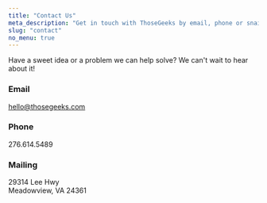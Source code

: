 ```yaml
---
title: "Contact Us"
meta_description: "Get in touch with ThoseGeeks by email, phone or snail mail."
slug: "contact"
no_menu: true
---
```


Have a sweet idea or a problem we can help solve? We can't wait to hear about it!

### Email

[hello@thosegeeks.com](mailto:hello@thosegeeks.com)

### Phone

276.614.5489


### Mailing

29314 Lee Hwy<br />
Meadowview, VA 24361

